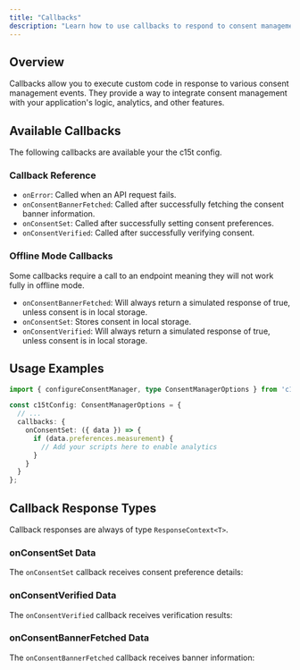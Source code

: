 ```yaml
---
title: "Callbacks"
description: "Learn how to use callbacks to respond to consent management events in both JavaScript and React applications."
---
```


## Overview

Callbacks allow you to execute custom code in response to various consent management events. They provide a way to integrate consent management with your application's logic, analytics, and other features.

## Available Callbacks

The following callbacks are available your the c15t config.

### Callback Reference

- `onError`: Called when an API request fails.
- `onConsentBannerFetched`: Called after successfully fetching the consent banner information.
- `onConsentSet`: Called after successfully setting consent preferences.
- `onConsentVerified`: Called after successfully verifying consent.

### Offline Mode Callbacks

Some callbacks require a call to an endpoint meaning they will not work fully in offline mode.

- `onConsentBannerFetched`: Will always return a simulated response of true, unless consent is in local storage.
- `onConsentSet`: Stores consent in local storage.
- `onConsentVerified`: Will always return a simulated response of true, unless consent is in local storage.



## Usage Examples

```typescript
import { configureConsentManager, type ConsentManagerOptions } from 'c15t';

const c15tConfig: ConsentManagerOptions = {
  // ...
  callbacks: {
    onConsentSet: ({ data }) => {
      if (data.preferences.measurement) {
        // Add your scripts here to enable analytics
      }
    }
  }
};
```

## Callback Response Types

Callback responses are always of type `ResponseContext<T>`. 

<AutoTypeTable path="node_modules/c15t/src/client/types.ts" name="ResponseContext" />

### onConsentSet Data

The `onConsentSet` callback receives consent preference details:

<AutoTypeTable path="node_modules/c15t/src/client/client-interface.ts" name="ConsentSetCallbackPayload" />

### onConsentVerified Data

The `onConsentVerified` callback receives verification results:

<AutoTypeTable path="node_modules/c15t/src/client/client-interface.ts" name="ConsentVerifiedCallbackPayload" />

### onConsentBannerFetched Data

The `onConsentBannerFetched` callback receives banner information:

<AutoTypeTable path="node_modules/c15t/src/client/client-interface.ts" name="ConsentBannerFetchedCallbackPayload" />
